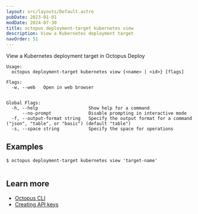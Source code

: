 ```yaml
---
layout: src/layouts/Default.astro
pubDate: 2023-01-01
modDate: 2024-07-30
title: octopus deployment-target kubernetes view
description: View a Kubernetes deployment target
navOrder: 51
---
```


View a Kubernetes deployment target in Octopus Deploy

```
Usage:
  octopus deployment-target kubernetes view {<name> | <id>} [flags]

Flags:
  -w, --web   Open in web browser


Global Flags:
  -h, --help                   Show help for a command
      --no-prompt              Disable prompting in interactive mode
  -f, --output-format string   Specify the output format for a command ("json", "table", or "basic") (default "table")
  -s, --space string           Specify the space for operations

```

## Examples

<SamplesInstance />

```
$ octopus deployment-target kubernetes view 'target-name'


```

## Learn more

- [Octopus CLI](/docs/octopus-rest-api/cli)
- [Creating API keys](/docs/octopus-rest-api/how-to-create-an-api-key)